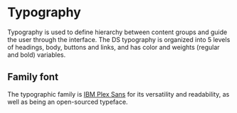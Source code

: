 # Typography

Typography is used to define hierarchy between content groups and guide the user through the interface. The DS typography is organized into 5 levels of headings, body, buttons and links, and has color and weights (regular and bold) variables.

## Family font

The typographic family is [IBM Plex Sans](https://www.ibm.com/plex/) for its versatility and readability, as well as being an open-sourced typeface.
